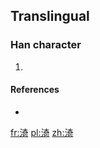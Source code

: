 ==Translingual==

===Han character===
{{Han char|rn=85|rad=水|as=08|sn=11|four=|canj=水大一口 (EKMR)}}

# {{defn|Han|sort=水08}}

====References====
* {{Han ref|kx=0633.371|hdz=31643.081|uh=6E0F|ud=28175}}

[[fr:渏]]
[[pl:渏]]
[[zh:渏]]